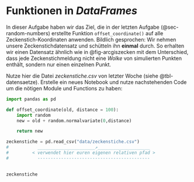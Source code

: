 

# Funktionen in *DataFrames* {#sec-offset-dataframe}

In dieser Aufgabe haben wir das Ziel, die in der letzten Aufgabe (@sec-random-numbers) erstellte Funktion `offset_coordinate()` auf alle Zeckenstich-Koordinaten anwenden. Bildlich gesprochen: Wir nehmen unsere Zeckenstichdatensatz und schütteln ihn **einmal** durch. So erhalten wir einen Datensatz ähnlich wie in @fig-arcgiszecken mit dem Unterschied, dass jede Zeckenstichmeldung nicht eine *Wolke* von simulierten Punkten enthält, sondern nur einen einzelnen Punkt.

Nutze hier die Datei *zeckenstiche.csv* von letzter Woche (siehe @tbl-datensaetze). Erstelle ein neues Notebook und nutze nachstehenden Code um die nötigen Module und Functions zu haben:

```python
import pandas as pd

def offset_coordinate(old, distance = 100):
    import random
    new = old + random.normalvariate(0,distance)

    return new

zeckenstiche = pd.read_csv("data/zeckenstiche.csv")
#           ______________________↗____________________
#         < verwendet hier euren eigenen relativen pfad >
#           -------------------------------------------
     

zeckenstiche
```


